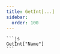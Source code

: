 ```yaml
---
title: GetInt[...]
sidebar:
  order: 100
---
```



<FunctDescription text="Esta função retorna o valor de uma variável criada pelo usuário." />

<TitleContent title="Parâmetros:">
  <FunctParam
    type="string"
    name="VARIABLE"
    comment="Nome da variável criada."
  />
</TitleContent>

<TitleContent title="Exemplos:">
  <FunctExample>

    ```js
    GetInt["Name"]
    ```

  </FunctExample>
</TitleContent>

<TitleContent title="Retornos:">
  <FunctReturnType
    success="Retorna o valor armazenado na variável."
    typeSuccess="long"
    error="Retorna 0 se a variável não for encontrada."
    typeError="long"
  />
</TitleContent>
